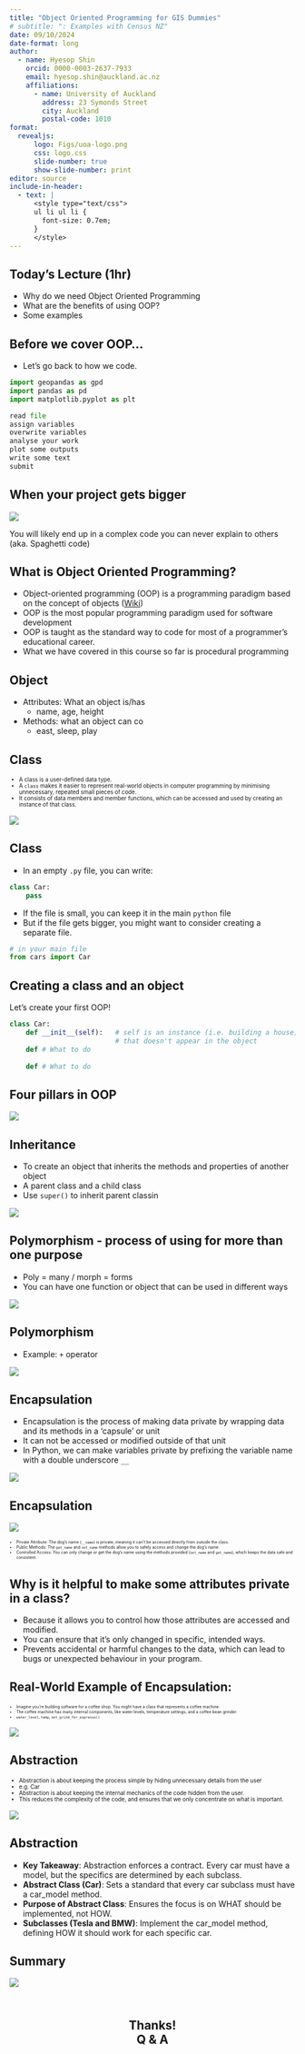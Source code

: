 ```yaml
---
title: "Object Oriented Programming for GIS Dummies"
# subtitle: ": Examples with Census NZ"
date: 09/10/2024
date-format: long
author:
  - name: Hyesop Shin
    orcid: 0000-0003-2637-7933
    email: hyesop.shin@auckland.ac.nz
    affiliations:
      - name: University of Auckland
        address: 23 Symonds Street
        city: Auckland
        postal-code: 1010
format: 
  revealjs:
      logo: Figs/uoa-logo.png
      css: logo.css
      slide-number: true
      show-slide-number: print
editor: source
include-in-header:
  - text: |
      <style type="text/css">
      ul li ul li {
        font-size: 0.7em;
      }
      </style>
---
```



## Today's Lecture (1hr)
* Why do we need Object Oriented Programming
* What are the benefits of using OOP?
* Some examples


## Before we cover OOP...
* Let's go back to how we code.

```python
import geopandas as gpd
import pandas as pd
import matplotlib.pyplot as plt

read file
assign variables
overwrite variables
analyse your work
plot some outputs
write some text
submit

```

## When your project gets bigger

![](Figs/spaghetti.jpg)

You will likely end up in a complex code you can never explain to others (aka. Spaghetti code)


## What is Object Oriented Programming?
::: {.incremental}

* Object-oriented programming (OOP) is a programming paradigm based on the concept of objects ([Wiki](https://en.wikipedia.org/wiki/Object-oriented_programming))
* OOP is the most popular programming paradigm used for software development 
* OOP is taught as the standard way to code for most of a programmer’s educational career.
* What we have covered in this course so far is procedural programming

:::


## Object
* Attributes: What an object is/has
    - name, age, height
* Methods: what an object can co
    - east, sleep, play


## Class

::: {style="font-size: 70%;"}
* A class is a user-defined data type. 
* A `class` makes it easier to represent real-world objects in computer programming by minimising unnecessary, repeated small pieces of code.
* It consists of data members and member functions, which can be accessed and used by creating an instance of that class.
:::

![](https://journey.prog-8.com/static/5748589d653e7fa14ddc50b5181dcfa9/illustration.svg){fig-align="center"}


## Class
* In an empty `.py` file, you can write:


```python
class Car:
    pass

```

* If the file is small, you can keep it in the main `python` file
* But if the file gets bigger, you might want to consider creating a separate file.

```python
# in your main file
from cars import Car

```

## Creating a class and an object
Let's create your first OOP!

```python
class Car: 
    def __init__(self):   # self is an instance (i.e. building a house) 
                          # that doesn't appear in the object
    def # What to do
    
    def # What to do

```


## Four pillars in OOP

![](https://miro.medium.com/v2/resize:fit:1400/1*okWMvihm_bOETOFjHJ_NJw.png)


## Inheritance
* To create an object that inherits the methods and properties of another object
* A parent class and a child class
* Use `super()` to inherit parent classin

![](Figs/inherit.png){fig-align="center"}


## Polymorphism - process of using for more than one purpose
* Poly = many / morph = forms
* You can have one function or object that can be used in different ways


![](https://miro.medium.com/v2/resize:fit:720/format:webp/1*N7cKjbtQzpU3jCx_00OYRg.png){fig-align="center"}


## Polymorphism
* Example: `+` operator

![](Figs/polymorphism.png){fig-align="center"}

## Encapsulation
* Encapsulation is the process of making data private by wrapping data and its methods in a ‘capsule’ or unit
* It can not be accessed or modified outside of that unit
* In Python, we can make variables private by prefixing the variable name with a double underscore `__`

![](Figs/encapsulation.png){fig-align="center"}

## Encapsulation
![](Figs/encapsulation2.png){fig-align="center"}

::: {style="font-size: 50%;"}
* Private Attribute: The dog's name (`__name`) is private, meaning it can't be accessed directly from outside the class.
* Public Methods: The `get_name` and `set_name` methods allow you to safely access and change the dog's name.
* Controlled Access: You can only change or get the dog's name using the methods provided (`set_name` and `get_name`), which keeps the data safe and consistent.
:::


## Why is it helpful to make some attributes private in a class?
* Because it allows you to control how those attributes are accessed and modified. 
* You can ensure that it's only changed in specific, intended ways. 
* Prevents accidental or harmful changes to the data, which can lead to bugs or unexpected behaviour in your program.

## Real-World Example of Encapsulation:
::: {style="font-size: 50%;"}
* Imagine you’re building software for a coffee shop. You might have a class that represents a coffee machine. 
* The coffee machine has many internal components, like water levels, temperature settings, and a coffee bean grinder.
* `water_level`, `temp`, `set_grind_for_espresso()`
:::

![](https://www.tasteofhome.com/wp-content/uploads/2020/02/Types-of-Coffee-Drinks_1200X1200.jpg){fig-align="center"}

## Abstraction
::: {style="font-size: 70%;"}
* Abstraction is about keeping the process simple by hiding unnecessary details from the user
* e.g. Car
* Abstraction is about keeping the internal mechanics of the code hidden from the user. 
* This reduces the complexity of the code, and ensures that we only concentrate on what is important.
:::

![](Figs/abstraction.png){fig-align="center"}

## Abstraction
* **Key Takeaway**: Abstraction enforces a contract. Every car must have a model, but the specifics are determined by each subclass.
* **Abstract Class (Car)**: Sets a standard that every car subclass must have a car_model method.
* **Purpose of Abstract Class**: Ensures the focus is on WHAT should be implemented, not HOW.
* **Subclasses (Tesla and BMW)**: Implement the car_model method, defining HOW it should work for each specific car.


## Summary

![](https://miro.medium.com/v2/resize:fit:720/format:webp/1*pKlZddECirQAm2bZiOrU1A.png)

<!-- https://medium.com/@kalanamalshan98/oop-concepts-mastering-basics-with-real-life-examples-for-easy-understanding-part-1-da5b8fc21036 -->

## <br> Thanks! <br> Q & A {style="text-align: center;"}

